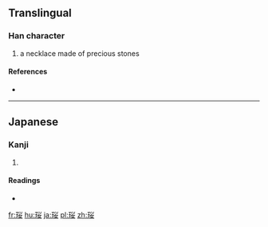 ==Translingual==

===Han character===
{{Han char|rn=96|rad=玉|as=06|sn=10|four=|canj=MGFV}}

# a necklace made of precious stones

====References====
* {{Han ref|kx=0732.021|hdz=21114.011|uh=73F1|ud=29681}}

----

==Japanese==

===Kanji===
{{ja-kanji|grade=|rs=玉06}}

# {{defn|lang=ja|sort=玉06}}

====Readings====
* {{ja-readings|on=[[えい]] (ei), [[よう]] (yō)|kun=}}

[[fr:珱]]
[[hu:珱]]
[[ja:珱]]
[[pl:珱]]
[[zh:珱]]